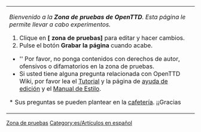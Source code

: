 <noinclude><!--

NOTA: Esto NO ES la zona de pruebas. Por favor sus experimentos en [[OpenTTD:Zona de pruebas/Es]].

-->[[Category:es/Plantillas|Zona de pruebas]][[Category:es/Artículos en español]]</noinclude>
{| width=100% style="background-color:transparent;border:1px dotted #000000;padding:2px;margin:2px"
| ''Bienvenido a la '''Zona de pruebas de OpenTTD'''. Esta página le permite llevar a cabo experimentos.'' 
# Clique en '''[{{fullurl:OpenTTD:Zona de pruebas/Es|action=edit}} zona de pruebas]''' para editar y hacer cambios.
# Pulse el botón '''Grabar la página''' cuando acabe.

* '' Por favor, no ponga contenidos con derechos de autor, ofensivos o difamatorios en la zona de pruebas.
* Si usted tiene alguna pregunta relacionada con OpenTTD Wiki, por favor lea el [[es/Tutorial|Tutorial]] y la página de [[es/Ayuda de edición|ayuda de edición]] y el [[es/Wiki/Manual de Estilo|Manual de Estilo]].
* Sus preguntas se pueden plantear en la [[es/Archive/Community/Cafetería|cafetería]]. ¡¡Gracias!!
|}